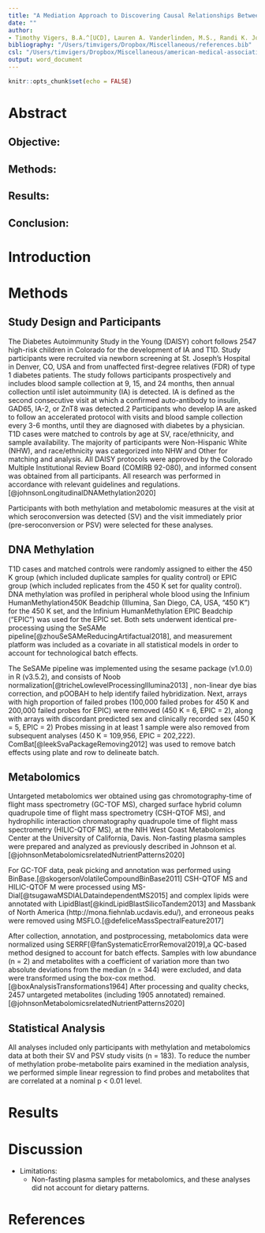 ```yaml
---
title: "A Mediation Approach to Discovering Causal Relationships Between the Metabolome and DNA Methylation in Type 1 Diabetes"
date: ""
author:
- Timothy Vigers, B.A.^[UCD], Lauren A. Vanderlinden, M.S., Randi K. Johnson, Ph.D., Patrick M. Carry, M.S., Alexander M. Kaizer, Ph.D., Jill M. Norris, Ph.D., Katerina Kechris, Ph.D.
bibliography: "/Users/timvigers/Dropbox/Miscellaneous/references.bib"
csl: "/Users/timvigers/Dropbox/Miscellaneous/american-medical-association.csl"
output: word_document
---
```


```r
knitr::opts_chunk$set(echo = FALSE)
```

# Abstract

## Objective:

## Methods:

## Results:

## Conclusion:

\newpage

# Introduction

\newpage

# Methods

## Study Design and Participants

The Diabetes Autoimmunity Study in the Young (DAISY) cohort follows 2547 high-risk children in Colorado for the development of IA and T1D. Study participants were recruited via newborn screening at St. Joseph's Hospital in Denver, CO, USA and from unaffected first-degree relatives (FDR) of type 1 diabetes patients. The study follows participants prospectively and includes blood sample collection at 9, 15, and 24 months, then annual collection until islet autoimmunity (IA) is detected. IA is defined as the second consecutive visit at which a confirmed auto-antibody to insulin, GAD65, IA-2, or ZnT8 was detected.2 Participants who develop IA are asked to follow an accelerated protocol with visits and blood sample collection every 3-6 months, until they are diagnosed with diabetes by a physician. T1D cases were matched to controls by age at SV, race/ethnicity, and sample availability. The majority of participants were Non-Hispanic White (NHW), and race/ethnicity was categorized into NHW and Other for matching and analysis. All DAISY protocols were approved by the Colorado Multiple Institutional Review Board (COMIRB 92-080), and informed consent was obtained from all participants. All research was performed in accordance with relevant guidelines and regulations.[@johnsonLongitudinalDNAMethylation2020]

Participants with both methylation and metabolomic measures at the visit at which seroconversion was detected (SV) and the visit immediately prior (pre-seroconversion or PSV) were selected for these analyses. 

## DNA Methylation

T1D cases and matched controls were randomly assigned to either the 450 K group (which included duplicate samples for quality control) or EPIC group (which included replicates from the 450 K set for quality control). DNA methylation was profiled in peripheral whole blood using the Infinium HumanMethylation450K Beadchip (Illumina, San Diego, CA, USA, “450 K”) for the 450 K set, and the Infinium HumanMethylation EPIC Beadchip (“EPIC”) was used for the EPIC set. Both sets underwent identical pre-processing using the SeSAMe pipeline[@zhouSeSAMeReducingArtifactual2018], and measurement platform was included as a covariate in all statistical models in order to account for technological batch effects.

The SeSAMe pipeline was implemented using the sesame package (v1.0.0) in R (v3.5.2), and consists of Noob normalization[@tricheLowlevelProcessingIllumina2013] , non-linear dye bias correction, and pOOBAH to help identify failed hybridization. Next, arrays with high proportion of failed probes (100,000 failed probes for 450 K and 200,000 failed probes for EPIC) were removed (450 K = 6, EPIC = 2), along with arrays with discordant predicted sex and clinically recorded sex (450 K = 5, EPIC = 2) Probes missing in at least 1 sample were also removed from subsequent analyses (450 K = 109,956, EPIC = 202,222). ComBat[@leekSvaPackageRemoving2012] was used to remove batch effects using plate and row to delineate batch.

## Metabolomics

Untargeted metabolomics wer obtained using gas chromotography-time of flight mass spectrometry (GC-TOF MS), charged surface hybrid column quadrupole time of flight mass spectrometry (CSH-QTOF MS), and hydrophilic interaction chromatography quadrupole time of flight mass spectrometry (HILIC-QTOF MS), at the NIH West Coast Metabolomics Center at the University of California, Davis. Non-fasting plasma samples were prepared and analyzed as previously described in Johnson et al. [@johnsonMetabolomicsrelatedNutrientPatterns2020]

For GC-TOF data, peak picking and annotation was performed using BinBase.[@skogersonVolatileCompoundBinBase2011] CSH-QTOF MS and HILIC-QTOF M were processed using MS-Dial[@tsugawaMSDIALDataindependentMS2015] and complex lipids were annotated with LipidBlast[@kindLipidBlastSilicoTandem2013] and Massbank of North America (http://mona.fiehnlab.ucdavis.edu/), and erroneous peaks were removed using MSFLO.[@defeliceMassSpectralFeature2017]

After collection, annotation, and postprocessing, metabolomics data were normalized using SERRF[@fanSystematicErrorRemoval2019],a QC-based method designed to account for batch effects. Samples with low abundance (n = 2) and metabolites with a coefficient of variation more than two absolute deviations from the median (n = 344) were excluded, and data were transformed using the box-cox method.[@boxAnalysisTransformations1964] After processing and quality checks, 2457 untargeted metabolites (including 1905 annotated) remained.[@johnsonMetabolomicsrelatedNutrientPatterns2020]

## Statistical Analysis

All analyses included only participants with methylation and metabolomics data at both their SV and PSV study visits (n = 183). To reduce the number of methylation probe-metabolite pairs examined in the mediation analysis, we performed simple linear regression to find probes and metabolites that are correlated at a nominal p < 0.01 level. 

# Results

# Discussion

- Limitations:
  - Non-fasting plasma samples for metabolomics, and these analyses did not account for dietary patterns.

\newpage

# References
